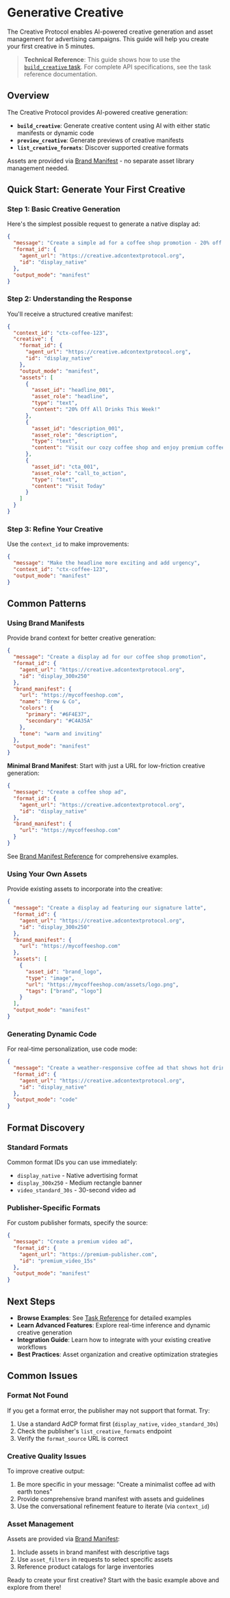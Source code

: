 # Generative Creative

The Creative Protocol enables AI-powered creative generation and asset management for advertising campaigns. This guide will help you create your first creative in 5 minutes.

> **Technical Reference**: This guide shows how to use the [`build_creative` task](/docs/creative/task-reference/build_creative). For complete API specifications, see the task reference documentation.

## Overview

The Creative Protocol provides AI-powered creative generation:

- **`build_creative`**: Generate creative content using AI with either static manifests or dynamic code
- **`preview_creative`**: Generate previews of creative manifests
- **`list_creative_formats`**: Discover supported creative formats

Assets are provided via [Brand Manifest](/docs/creative/brand-manifest) - no separate asset library management needed.

## Quick Start: Generate Your First Creative

### Step 1: Basic Creative Generation

Here's the simplest possible request to generate a native display ad:

```json
{
  "message": "Create a simple ad for a coffee shop promotion - 20% off all drinks this week",
  "format_id": {
    "agent_url": "https://creative.adcontextprotocol.org",
    "id": "display_native"
  },
  "output_mode": "manifest"
}
```

### Step 2: Understanding the Response

You'll receive a structured creative manifest:

```json
{
  "context_id": "ctx-coffee-123",
  "creative": {
    "format_id": {
      "agent_url": "https://creative.adcontextprotocol.org",
      "id": "display_native"
    },
    "output_mode": "manifest",
    "assets": [
      {
        "asset_id": "headline_001",
        "asset_role": "headline",
        "type": "text",
        "content": "20% Off All Drinks This Week!"
      },
      {
        "asset_id": "description_001", 
        "asset_role": "description",
        "type": "text",
        "content": "Visit our cozy coffee shop and enjoy premium coffee at an unbeatable price."
      },
      {
        "asset_id": "cta_001",
        "asset_role": "call_to_action",
        "type": "text", 
        "content": "Visit Today"
      }
    ]
  }
}
```

### Step 3: Refine Your Creative

Use the `context_id` to make improvements:

```json
{
  "message": "Make the headline more exciting and add urgency",
  "context_id": "ctx-coffee-123",
  "output_mode": "manifest"
}
```

## Common Patterns

### Using Brand Manifests

Provide brand context for better creative generation:

```json
{
  "message": "Create a display ad for our coffee shop promotion",
  "format_id": {
    "agent_url": "https://creative.adcontextprotocol.org",
    "id": "display_300x250"
  },
  "brand_manifest": {
    "url": "https://mycoffeeshop.com",
    "name": "Brew & Co",
    "colors": {
      "primary": "#6F4E37",
      "secondary": "#C4A35A"
    },
    "tone": "warm and inviting"
  },
  "output_mode": "manifest"
}
```

**Minimal Brand Manifest**: Start with just a URL for low-friction creative generation:

```json
{
  "message": "Create a coffee shop ad",
  "format_id": {
    "agent_url": "https://creative.adcontextprotocol.org",
    "id": "display_native"
  },
  "brand_manifest": {
    "url": "https://mycoffeeshop.com"
  }
}
```

See [Brand Manifest Reference](/docs/creative/brand-manifest) for comprehensive examples.

### Using Your Own Assets

Provide existing assets to incorporate into the creative:

```json
{
  "message": "Create a display ad featuring our signature latte",
  "format_id": {
    "agent_url": "https://creative.adcontextprotocol.org",
    "id": "display_300x250"
  },
  "brand_manifest": {
    "url": "https://mycoffeeshop.com"
  },
  "assets": [
    {
      "asset_id": "brand_logo",
      "type": "image",
      "url": "https://mycoffeeshop.com/assets/logo.png",
      "tags": ["brand", "logo"]
    }
  ],
  "output_mode": "manifest"
}
```

### Generating Dynamic Code

For real-time personalization, use code mode:

```json
{
  "message": "Create a weather-responsive coffee ad that shows hot drinks when cold, iced drinks when warm",
  "format_id": {
    "agent_url": "https://creative.adcontextprotocol.org",
    "id": "display_native"
  },
  "output_mode": "code"
}
```

## Format Discovery

### Standard Formats

Common format IDs you can use immediately:
- `display_native` - Native advertising format
- `display_300x250` - Medium rectangle banner
- `video_standard_30s` - 30-second video ad

### Publisher-Specific Formats

For custom publisher formats, specify the source:

```json
{
  "message": "Create a premium video ad",
  "format_id": {
    "agent_url": "https://premium-publisher.com",
    "id": "premium_video_15s"
  },
  "output_mode": "manifest"
}
```

## Next Steps

- **Browse Examples**: See [Task Reference](/docs/creative/task-reference/build_creative) for detailed examples
- **Learn Advanced Features**: Explore real-time inference and dynamic creative generation
- **Integration Guide**: Learn how to integrate with your existing creative workflows
- **Best Practices**: Asset organization and creative optimization strategies

## Common Issues

### Format Not Found
If you get a format error, the publisher may not support that format. Try:
1. Use a standard AdCP format first (`display_native`, `video_standard_30s`)
2. Check the publisher's `list_creative_formats` endpoint
3. Verify the `format_source` URL is correct

### Creative Quality Issues
To improve creative output:
1. Be more specific in your message: "Create a minimalist coffee ad with earth tones"
2. Provide comprehensive brand manifest with assets and guidelines
3. Use the conversational refinement feature to iterate (via `context_id`)

### Asset Management
Assets are provided via [Brand Manifest](/docs/creative/brand-manifest):
1. Include assets in brand manifest with descriptive tags
2. Use `asset_filters` in requests to select specific assets
3. Reference product catalogs for large inventories

Ready to create your first creative? Start with the basic example above and explore from there!